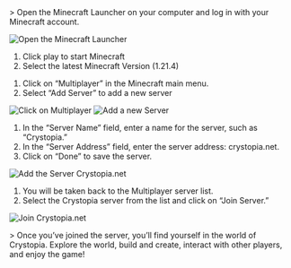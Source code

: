 <TagLinks tag="howtojoin" title="How to join Crystopia?" type="text-5xl" />

<TagLinks tag="step1" title="Step 1: Launch Minecraft" type="text-4xl" />
> Open the Minecraft Launcher on your computer and log in with your Minecraft account.

![Open the Minecraft Launcher](https://cdn.xyzhub.link/u/vSBov3.png)

1. Click play to start Minecraft
2. Select the latest Minecraft Version (1.21.4)

<TagLinks tag="step2" title="Step 2: Go to Multiplayer" type="text-4xl" />

1. Click on “Multiplayer” in the Minecraft main menu.
2. Select “Add Server” to add a new server

![Click on Multiplayer](https://cdn.xyzhub.link/u/eyp53G.png)
![Add a new Server](https://cdn.xyzhub.link/u/DSFH7U.png)

<TagLinks tag="step3" title="Step 3: Add the Server Crystopia.net" type="text-4xl" />

1. In the “Server Name” field, enter a name for the server, such as “Crystopia.”
2. In the “Server Address” field, enter the server address: crystopia.net.
3. Click on “Done” to save the server.

![Add the Server Crystopia.net](https://cdn.xyzhub.link/u/YFwnw2.png)

<TagLinks tag="step4" title="Step 4: Join the Crystopia Server" type="text-5xl" />

1. You will be taken back to the Multiplayer server list.
2. Select the Crystopia server from the list and click on “Join Server.”

![Join Crystopia.net](https://cdn.xyzhub.link/u/zNCOBY.png)

<TagLinks tag="step5" title="Step 5: Enjoy Crystopia!" type="text-5xl" />
> Once you’ve joined the server, you’ll find yourself in the world of Crystopia. Explore the world, build and create, interact with other players, and enjoy the game!